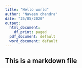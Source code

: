 ```yaml
---
title: "Hello world"
author: "Naveen chandra"
date: "25/05/2020"
output:
  html_document:
    df_print: paged
  pdf_document: default
  word_document: default
---
```


## This is a markdown file
